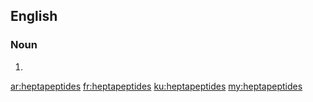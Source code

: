 ==English==

===Noun===
{{head|en|plural}}

# {{plural of|heptapeptide|lang=en}}

[[ar:heptapeptides]]
[[fr:heptapeptides]]
[[ku:heptapeptides]]
[[my:heptapeptides]]